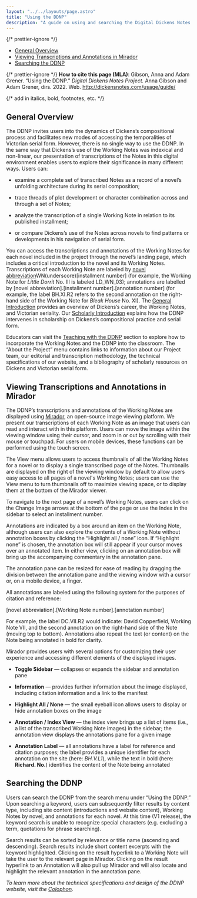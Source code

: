 ```yaml
---
layout: "../../layouts/page.astro"
title: "Using the DDNP"
description: "A guide on using and searching the Digital Dickens Notes Project and how to access transcriptions and annotations of the Working Notes in Mirador."
---
```



{/* prettier-ignore */}
<TOC>
  - [General Overview](#general-overview)
  - [Viewing Transcriptions and Annotations in Mirador](#viewing-transcriptions-and-annotations-in-mirador)
  - [Searching the DDNP](#searching-the-ddnp)
</TOC>

{/* prettier-ignore */}
<HowToCite>
  **How to cite this page (MLA)**: Gibson, Anna and Adam Grener. “Using the
  DDNP.” _Digital Dickens Notes Project._ Anna Gibson and Adam Grener, dirs. 2022. Web. http://dickensnotes.com/usage/guide/
</HowToCite>

{/* add in italics, bold, footnotes, etc. */}

## General Overview

The DDNP invites users into the dynamics of Dickens’s compositional process and facilitates new modes of accessing the temporalities of Victorian serial form. However, there is no single way to use the DDNP. In the same way that Dickens’s use of the Working Notes was indexical and non-linear, our presentation of transcriptions of the Notes in this digital environment enables users to explore their significance in many different ways. Users can:

- examine a complete set of transcribed Notes as a record of a novel’s unfolding architecture during its serial composition; 

- trace threads of plot development or character combination across and through a set of Notes; 

- analyze the transcription of a single Working Note in relation to its published installment; 

- or compare Dickens’s use of the Notes across novels to find patterns or developments in his navigation of serial form.

You can access the transcriptions and annotations of the Working Notes for each novel included in the project through the novel’s landing page, which includes a critical introduction to the novel and its Working Notes. Transcriptions of each Working Note are labeled by [novel abbreviation](underscore)WN(underscore)[installment number] (for example, the Working Note for _Little Dorrit_ No. III is labeled LD_WN_03); annotations are labelled by [novel abbreviation].[installment number].[annotation number] (for example, the label BH.XI.R2 refers to the second annotation on the right-hand side of the Working Note for _Bleak House_ No. XI). The [General Introduction](https://www.dickensnotes.com/introduction/general/) provides an overview of Dickens’s career, the Working Notes, and Victorian seriality. Our [Scholarly Introduction](https://www.dickensnotes.com/introduction/scholarly/) explains how the DDNP intervenes in scholarship on Dickens’s compositional practice and serial form.

Educators can visit the [Teaching with the DDNP](https://www.dickensnotes.com/usage/teaching/) section to explore how to incorporate the Working Notes and the DDNP into the classroom. The “About the Project” menu contains links to information about our Project team, our editorial and transcription methodology, the technical specifications of our website, and a bibliography of scholarly resources on Dickens and Victorian serial form.

## Viewing Transcriptions and Annotations in Mirador

The DDNP’s transcriptions and annotations of the Working Notes are displayed using [Mirador](https://projectmirador.org/), an open-source image viewing platform. We present our transcriptions of each Working Note as an image that users can read and interact with in this platform. Users can move the image within the viewing window using their cursor, and zoom in or out by scrolling with their mouse or touchpad. For users on mobile devices, these functions can be performed using the touch screen.

<ImageWithCaption
  src="/images/user_guide/Guide_image1.webp"
  alt="Mirador provides options for seeing images in Single or Gallery View"
  caption="The Gallery View (pictured) displays the complete set of images for a novel’s Working Notes, while the Single View enables users to examine the contents of a given Note."
/>

The View menu allows users to access thumbnails of all the Working Notes for a novel or to display a single transcribed page of the Notes. Thumbnails are displayed on the right of the viewing window by default to allow users easy access to all pages of a novel's Working Notes; users can use the View menu to turn thumbnails off to maximize viewing space, or to display them at the bottom of the Mirador viewer.

<ImageWithCaption
  src="/images/user_guide/Guide_image3.webp"
  alt="The Mirador platform displays an image along with annotations"
  caption="The Mirador platform enables users to both navigate a displayed image as well as the annotations associated with that image."
/>

To navigate to the next page of a novel’s Working Notes, users can click on the Change Image arrows at the bottom of the page or use the Index in the sidebar to select an installment number.

Annotations are indicated by a box around an item on the Working Note, although users can also explore the contents of a Working Note without annotation boxes by clicking the “Highlight all / none” icon. If “Highlight none” is chosen, the annotation box will still appear if your cursor moves over an annotated item. In either view, clicking on an annotation box will bring up the accompanying commentary in the annotation pane.

The annotation pane can be resized for ease of reading by dragging the division between the annotation pane and the viewing window with a cursor or, on a mobile device, a finger.

All annotations are labeled using the following system for the purposes of citation and reference: 

  [novel abbreviation].[Working Note number].[annotation number]

For example, the label DC.VII.R2 would indicate: David Copperfield, Working Note VII, and the second annotation on the right-hand side of the Note (moving top to bottom). Annotations also repeat the text (or content) on the Note being annotated in bold for clarity. 

<ImageWithCaption
  src="/images/user_guide/Guide_image2.webp"
  alt="Options in Mirador allow users to customize their use"
  caption="The sidebar and annotation panes in Mirador offer options for users to customize their experience. "
/>

Mirador provides users with several options for customizing their user experience and accessing different elements of the displayed images.

- **Toggle Sidebar** — collapses or expands the sidebar and annotation pane
  
- **Information** — provides further information about the image displayed, including citation information and a link to the manifest

- **Highlight All / None** — the small eyeball icon allows users to display or hide annotation boxes on the image

- **Annotation / Index View** — the index view brings up a list of items  (i.e., a list of the transcribed Working Note images) in the sidebar; the annotation view displays the annotations pane for a given image

- **Annotation Label** — all annotations have a label for reference and citation purposes; the label provides a unique identifier for each annotation on the site (here: _BH.V.L1_), while the text in bold (here: **Richard. No.**) identifies the content of the Note being annotated

## Searching the DDNP

Users can search the DDNP from the search menu under “Using the DDNP.” Upon searching a keyword, users can subsequently filter results by content type, including site content (introductions and website content), Working Notes by novel, and annotations for each novel. At this time (V1 release), the keyword search is unable to recognize special characters (e.g. excluding a term, quotations for phrase searching).

Search results can be sorted by relevance or title name (ascending and descending). Search results include short content excerpts with the keyword highlighted. Clicking on the result hyperlink to a Working Note will take the user to the relevant page in Mirador. Clicking on the result hyperlink to an Annotation will also pull up Mirador and will also locate and highlight the relevant annotation in the annotation pane. 


_To learn more about the technical specifications and design of the DDNP website, visit the [Colophon](https://www.dickensnotes.com/about/colophon/)._
